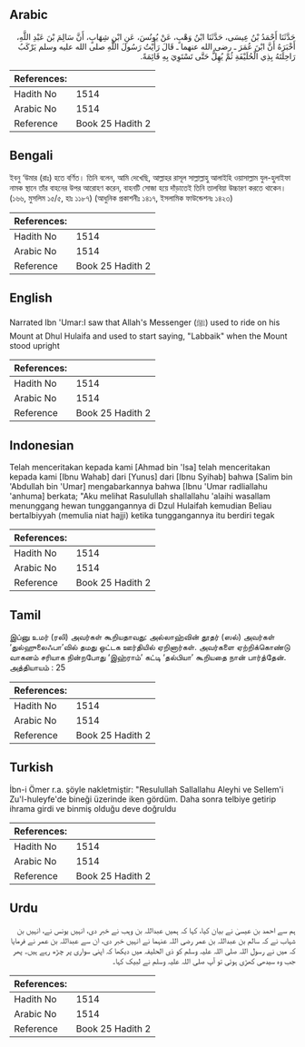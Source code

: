 ## Arabic


<div dir="rtl" lang="ar" style={{fontSize:'larger',backgroundColor:'#f8f9fa',padding:20}}>
حَدَّثَنَا أَحْمَدُ بْنُ عِيسَى، حَدَّثَنَا ابْنُ وَهْبٍ، عَنْ يُونُسَ، عَنِ ابْنِ شِهَابٍ، أَنَّ سَالِمَ بْنَ عَبْدِ اللَّهِ، أَخْبَرَهُ أَنَّ ابْنَ عُمَرَ ـ رضى الله عنهما ـ قَالَ رَأَيْتُ رَسُولَ اللَّهِ صلى الله عليه وسلم يَرْكَبُ رَاحِلَتَهُ بِذِي الْحُلَيْفَةِ ثُمَّ يُهِلُّ حَتَّى تَسْتَوِيَ بِهِ قَائِمَةً‏.‏
</div>
<div style={{backgroundColor:'#f8f9fa',padding:20, marginBottom: 10}}><table> <thead> <tr> <th>References:</th> <th></th> </tr> </thead> <tbody><tr><td>Hadith No</td><td>1514</td></tr><tr><td>Arabic No</td><td>1514</td></tr><tr><td>Reference</td><td>Book 25 Hadith 2</td></tr></tbody></table></div>

## Bengali


<div dir="ltr" lang="bn" style={{fontSize:'larger',backgroundColor:'#f8f9fa',padding:20}}>
ইবনু ‘উমার (রাঃ) হতে বর্ণিত। তিনি বলেন, আমি দেখেছি, আল্লাহর রাসূল সাল্লাল্লাহু আলাইহি ওয়াসাল্লাম যুল-হুলাইফা নামক স্থানে তাঁর বাহনের উপর আরোহণ করেন, বাহনটি সোজা হয়ে দাঁড়াতেই তিনি তালবিয়া উচ্চারণ করতে থাকেন। (১৬৬, মুসলিম ১৫/৫, হাঃ ১১৮৭) (আধুনিক প্রকাশনীঃ ১৪১৭, ইসলামিক ফাউন্ডেশনঃ ১৪২৩)
</div>
<div style={{backgroundColor:'#f8f9fa',padding:20, marginBottom: 10}}><table> <thead> <tr> <th>References:</th> <th></th> </tr> </thead> <tbody><tr><td>Hadith No</td><td>1514</td></tr><tr><td>Arabic No</td><td>1514</td></tr><tr><td>Reference</td><td>Book 25 Hadith 2</td></tr></tbody></table></div>

## English


<div dir="ltr" lang="en" style={{fontSize:'larger',backgroundColor:'#f8f9fa',padding:20}}>
Narrated Ibn 'Umar:I saw that Allah's Messenger (ﷺ) used to ride on his Mount at Dhul Hulaifa and used to start saying, "Labbaik" when the Mount stood upright
</div>
<div style={{backgroundColor:'#f8f9fa',padding:20, marginBottom: 10}}><table> <thead> <tr> <th>References:</th> <th></th> </tr> </thead> <tbody><tr><td>Hadith No</td><td>1514</td></tr><tr><td>Arabic No</td><td>1514</td></tr><tr><td>Reference</td><td>Book 25 Hadith 2</td></tr></tbody></table></div>

## Indonesian


<div dir="ltr" lang="id" style={{fontSize:'larger',backgroundColor:'#f8f9fa',padding:20}}>
Telah menceritakan kepada kami [Ahmad bin 'Isa] telah menceritakan kepada kami [Ibnu Wahab] dari [Yunus] dari [Ibnu Syihab] bahwa [Salim bin 'Abdullah bin 'Umar] mengabarkannya bahwa [Ibnu 'Umar radliallahu 'anhuma] berkata; "Aku melihat Rasulullah shallallahu 'alaihi wasallam menunggang hewan tunggangannya di Dzul Hulaifah kemudian Beliau bertalbiyyah (memulia niat hajji) ketika tunggangannya itu berdiri tegak
</div>
<div style={{backgroundColor:'#f8f9fa',padding:20, marginBottom: 10}}><table> <thead> <tr> <th>References:</th> <th></th> </tr> </thead> <tbody><tr><td>Hadith No</td><td>1514</td></tr><tr><td>Arabic No</td><td>1514</td></tr><tr><td>Reference</td><td>Book 25 Hadith 2</td></tr></tbody></table></div>

## Tamil


<div dir="ltr" lang="ta" style={{fontSize:'larger',backgroundColor:'#f8f9fa',padding:20}}>
இப்னு உமர் (ரலி) அவர்கள் கூறியதாவது: அல்லாஹ்வின் தூதர் (ஸல்) அவர்கள் ‘துல்ஹுலைஃபா’வில் தமது ஒட்டக ஊர்தியில் ஏறினார்கள். அவர்களை ஏற்றிக்கொண்டு வாகனம் சரியாக நின்றபோது ‘இஹ்ராம்’ கட்டி ‘தல்பியா’ கூறியதை நான் பார்த்தேன். அத்தியாயம் : 25
</div>
<div style={{backgroundColor:'#f8f9fa',padding:20, marginBottom: 10}}><table> <thead> <tr> <th>References:</th> <th></th> </tr> </thead> <tbody><tr><td>Hadith No</td><td>1514</td></tr><tr><td>Arabic No</td><td>1514</td></tr><tr><td>Reference</td><td>Book 25 Hadith 2</td></tr></tbody></table></div>

## Turkish


<div dir="ltr" lang="tr" style={{fontSize:'larger',backgroundColor:'#f8f9fa',padding:20}}>
İbn-i Ömer r.a. şöyle nakletmiştir: "Resulullah Sallallahu Aleyhi ve Sellem'i Zu'l-huleyfe'de bineği üzerinde iken gördüm. Daha sonra telbiye getirip ihrama girdi ve binmiş olduğu deve doğruldu
</div>
<div style={{backgroundColor:'#f8f9fa',padding:20, marginBottom: 10}}><table> <thead> <tr> <th>References:</th> <th></th> </tr> </thead> <tbody><tr><td>Hadith No</td><td>1514</td></tr><tr><td>Arabic No</td><td>1514</td></tr><tr><td>Reference</td><td>Book 25 Hadith 2</td></tr></tbody></table></div>

## Urdu


<div dir="rtl" lang="ur" style={{fontSize:'larger',backgroundColor:'#f8f9fa',padding:20}}>
ہم سے احمد بن عیسیٰ نے بیان کیا، کہا کہ ہمیں عبداللہ بن وہب نے خبر دی، انہیں یونس نے، انہیں بن شہاب نے کہ سالم بن عبداللہ بن عمر رضی اللہ عنہما نے انہیں خبر دی، ان سے عبداللہ بن عمر نے فرمایا کہ میں نے رسول اللہ صلی اللہ علیہ وسلم کو ذی الحلیفہ میں دیکھا کہ اپنی سواری پر چڑھ رہے ہیں۔ پھر جب وہ سیدھی کھڑی ہوئی تو آپ صلی اللہ علیہ وسلم نے لبیک کہا۔
</div>
<div style={{backgroundColor:'#f8f9fa',padding:20, marginBottom: 10}}><table> <thead> <tr> <th>References:</th> <th></th> </tr> </thead> <tbody><tr><td>Hadith No</td><td>1514</td></tr><tr><td>Arabic No</td><td>1514</td></tr><tr><td>Reference</td><td>Book 25 Hadith 2</td></tr></tbody></table></div>